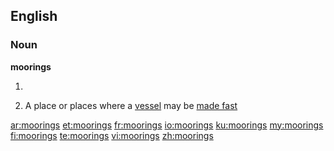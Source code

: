==English==

===Noun===
'''moorings'''

# {{plural of|mooring}}
# {{context|nautical}} A place or places where a [[vessel]] may be [[made fast]]

[[ar:moorings]]
[[et:moorings]]
[[fr:moorings]]
[[io:moorings]]
[[ku:moorings]]
[[my:moorings]]
[[fi:moorings]]
[[te:moorings]]
[[vi:moorings]]
[[zh:moorings]]